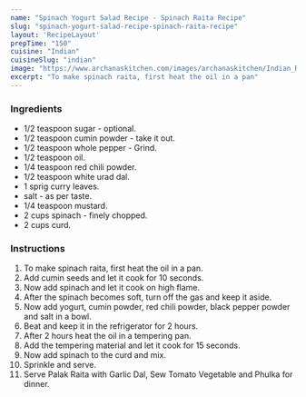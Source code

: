 ---
name: "Spinach Yogurt Salad Recipe - Spinach Raita Recipe"
slug: "spinach-yogurt-salad-recipe-spinach-raita-recipe"
layout: 'RecipeLayout'
prepTime: "150"
cuisine: "Indian"
cuisineSlug: "indian"
image: "https://www.archanaskitchen.com/images/archanaskitchen/Indian_Raitas/Palak_Raita_Keerai_Thayir_Pachadi_Spinach_Yogurt_Salad-6.jpg"
excerpt: "To make spinach raita, first heat the oil in a pan"
---

### Ingredients

-  1/2 teaspoon sugar - optional.
-  1/2 teaspoon cumin powder - take it out.
-  1/2 teaspoon whole pepper - Grind.
-  1/2 teaspoon oil.
-  1/4 teaspoon red chili powder.
-  1/2 teaspoon white urad dal.
-  1 sprig curry leaves.
-  salt - as per taste.
-  1/4 teaspoon mustard.
-  2 cups spinach - finely chopped.
- 2 cups curd.

### Instructions

1. To make spinach raita, first heat the oil in a pan.
1. Add cumin seeds and let it cook for 10 seconds.
1. Now add spinach and let it cook on high flame.
1. After the spinach becomes soft, turn off the gas and keep it aside.
1. Now add yogurt, cumin powder, red chili powder, black pepper powder and salt in a bowl.
1. Beat and keep it in the refrigerator for 2 hours.
1. After 2 hours heat the oil in a tempering pan.
1. Add the tempering material and let it cook for 15 seconds.
1. Now add spinach to the curd and mix.
1. Sprinkle and serve.
1. Serve Palak Raita with Garlic Dal, Sew Tomato Vegetable and Phulka for dinner.
